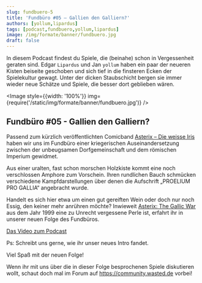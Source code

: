 ```yaml
---
slug: fundbuero-5
title: 'Fundbüro #05 – Gallien den Galliern?'
authors: [yollum,lipardus]
tags: [podcast,fundbuero,yollum,lipardus]
image: /img/formate/banner/fundbuero.jpg
draft: false
---
```





In diesem Podcast findest du Spiele, die (beinahe) schon in Vergessenheit geraten sind.
Edgar `Lipardus` und Jan `yollum` haben ein paar der neueren Kisten beiseite geschoben und sich tief in die finsteren Ecken der Spielekultur gewagt.
Unter der dicken Staubschicht bergen sie immer wieder neue Schätze und Spiele, die besser dort geblieben wären.

<Image style={{width: '100%'}} img={require('/static/img/formate/banner/fundbuero.jpg')} />

<!--truncate-->

## Fundbüro #05 - Gallien den Galliern?

Passend zum kürzlich veröffentlichten Comicband [Asterix – Die weisse Iris](https://asterix.com/de/die-buecher/die-klassischen-abenteuer/die-weisse-iris/) haben wir uns im Fundbüro einer kriegerischen Auseinandersetzung zwischen der unbeugsamen Dorfgemeinschaft und dem römischen Imperium gewidmet.

Aus einer uralten, fast schon morschen Holzkiste kommt eine noch verschlossen Amphore zum Vorschein. Ihren rundlichen Bauch schmücken verschiedene Kampfdarstellungen über denen die Aufschrift „PROELIUM PRO GALLIA“ angebracht wurde.

Handelt es sich hier etwa um einen gut gereiften Wein oder doch nur noch Essig, den keiner mehr anrühren möchte? Inwieweit [Asterix: The Gallic War](https://www.mobygames.com/game/22449/asterix-the-gallic-war/) aus dem Jahr 1999 eine zu Unrecht vergessene Perle ist, erfahrt ihr in unserer neuen Folge des Fundbüros.


[Das Video zum Podcast](https://youtu.be/edvyBFkCQ8E)


Ps: Schreibt uns gerne, wie ihr unser neues Intro fandet.

Viel Spaß mit der neuen Folge!

Wenn ihr mit uns über die in dieser Folge besprochenen Spiele diskutieren wollt, schaut doch mal im Forum auf https://community.wasted.de vorbei!

<ReactPlayer
    width="100%"
    height="50px"
    controls
    url='https://m10z.picnotes.de/Fundbuero/Fundbuero_005_Gallien_im_Krieg.mp3'
/>
